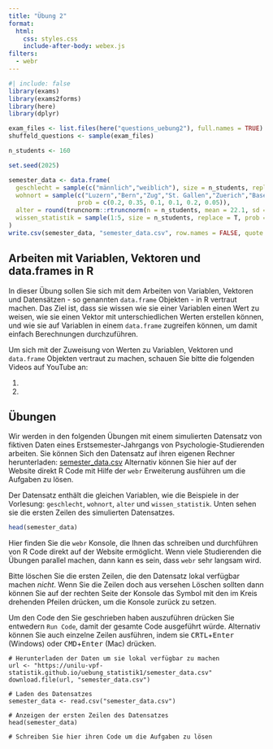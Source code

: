 ```yaml
---
title: "Übung 2"
format:
  html:
    css: styles.css
    include-after-body: webex.js
filters:
  - webr
---
```


```r
#| include: false
library(exams)
library(exams2forms)
library(here)
library(dplyr)

exam_files <- list.files(here("questions_uebung2"), full.names = TRUE)
shuffeld_questions <- sample(exam_files)

n_students <- 160

set.seed(2025)

semester_data <- data.frame(
  geschlecht = sample(c("männlich","weiblich"), size = n_students, replace = T, prob = c(0.15,0.85)),
  wohnort = sample(c("Luzern","Bern","Zug","St. Gallen","Zuerich","Basel"),size = n_students, replace = T,
                   prob = c(0.2, 0.35, 0.1, 0.1, 0.2, 0.05)),
  alter = round(truncnorm::rtruncnorm(n = n_students, mean = 22.1, sd = 3.8, a = 17),1),
  wissen_statistik = sample(1:5, size = n_students, replace = T, prob = c(0.1,0.35,0.3, 0.2, 0.05))
)
write.csv(semester_data, "semester_data.csv", row.names = FALSE, quote = FALSE)
```

## Arbeiten mit Variablen, Vektoren und data.frames in R

In dieser Übung sollen Sie sich mit dem Arbeiten von Variablen, Vektoren und Datensätzen - so genannten `data.frame` Objekten - in R vertraut machen. Das Ziel ist, dass sie wissen wie sie einer Variablen einen Wert zu weisen, wie sie einen Vektor mit unterschiedlichen Werten erstellen können, und wie sie auf Variablen in einem `data.frame` zugreifen können, um damit einfach Berechnungen durchzuführen.

Um sich mit der Zuweisung von Werten zu Variablen, Vektoren und `data.frame` Objekten vertraut zu machen, schauen Sie bitte die folgenden Videos auf YouTube an:

1. 
2. 


## Übungen

Wir werden in den folgenden Übungen mit einem simulierten Datensatz von fiktiven Daten eines Erstsemester-Jahrgangs von Psychologie-Studierenden arbeiten. Sie können Sich den Datensatz auf ihren eigenen Rechner herunterladen: [semester_data.csv](semester_data.csv)
Alternativ können Sie hier auf der Website direkt R Code mit Hilfe der `webr` Erweiterung ausführen um die Aufgaben zu lösen. 

Der Datensatz enthält die gleichen Variablen, wie die Beispiele in der Vorlesung: `geschlecht`, `wohnort`, `alter` und `wissen_statistik`. Unten sehen sie die ersten Zeilen des simulierten Datensatzes.

```r
head(semester_data)
```

Hier finden Sie die `webr` Konsole, die Ihnen das schreiben und durchführen von R Code direkt auf der Website ermöglicht. Wenn viele Studierenden die Übungen parallel machen, dann kann es sein, dass `webr` sehr langsam wird. 

Bitte löschen Sie die ersten Zeilen, die den Datensatz lokal verfügbar machen *nicht*. Wenn Sie die Zeilen doch aus versehen Löschen sollten dann können Sie auf der rechten Seite der Konsole das Symbol mit den im Kreis drehenden Pfeilen drücken, um die Konsole zurück zu setzen.

Um den Code den Sie geschrieben haben auszuführen drücken Sie entwedern `Run Code`, damit der gesamte Code ausgeführt würde. Alternativ können Sie auch einzelne Zeilen ausführen, indem sie <kbd>CRTL</kbd>+<kbd>Enter</kbd> (Windows) oder <kbd>CMD</kbd>+<kbd>Enter</kbd> (Mac) drücken.

```webr-r
# Herunterladen der Daten um sie lokal verfügbar zu machen
url <- "https://unilu-vpf-statistik.github.io/uebung_statistik1/semester_data.csv"
download.file(url, "semester_data.csv")

# Laden des Datensatzes
semester_data <- read.csv("semester_data.csv")

# Anzeigen der ersten Zeilen des Datensatzes
head(semester_data)

# Schreiben Sie hier ihren Code um die Aufgaben zu lösen




```

